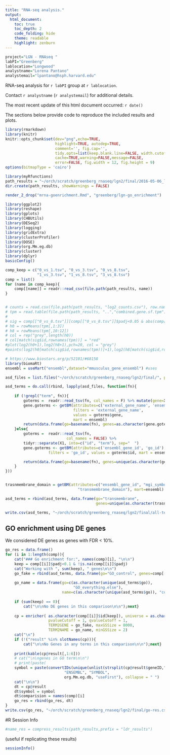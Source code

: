 ```yaml
---
title: "RNA-seq analysis."
output:
  html_document:
    toc: true
    toc_depth: 2
    code_folding: hide
    theme: readable
    highlight: zenburn
---
```


```r
project="LGN - RNAseq "
labPI="Greenberg"
lablocation="Longwood"
analystname="Lorena Pantano"
analystemail="lpantano@hsph.harvard.edu"
```

RNA-seq analysis for `r labPI` group at `r lablocation`.  

Contact `r analystname` (`r analystemail`) for additional details.

The most recent update of this html document occurred: `r date()`

The sections below provide code to reproduce the included results and plots. 


```r
library(rmarkdown)
library(knitr)
knitr::opts_chunk$set(dev="png",echo=TRUE,
                      highlight=TRUE, autodep=TRUE,
                      comment='', fig.cap='',
                      tidy.opts=list(keep.blank.line=FALSE, width.cutoff=200),
                      cache=TRUE,warning=FALSE,message=FALSE,
                      error=FALSE, fig.width = 12, fig.height = 9)
options(bitmapType = 'cairo')
```

```r
library(myRfunctions)
path_results = "~/orch/scratch/greenberg_rnaseq/lgn2/final/2016-05-06_lgn2/files"
dir.create(path_results, showWarnings = FALSE)
```

```r
render_2_drop("mrna-goenrichment.Rmd", "greenberg/lgn-go_enrichment")
```


```r
library(ggplot2)
library(reshape)
library(gplots)
library(CHBUtils)
library(DESeq2)
library(logging)
library(gridExtra)
library(clusterProfiler)
library(DOSE)
library(org.Mm.eg.db)
library(cluster)
library(dplyr)
basicConfig()

comp_keep = c("0_vs_1.tsv", "0_vs_3.tsv", "0_vs_8.tsv", 
              "1_vs_3.tsv", "1_vs_8.tsv", "3_vs_8.tsv")
comp = list()
for (name in comp_keep){
    comp[[name]] = readr::read_csv(file.path(path_results, name))
}


# counts = read.csv(file.path(path_results, "log2_counts.csv"), row.names=1)
# tpm = read.table(file.path(path_results, "..","combined.gene.sf.tpm"), row.names=1, header=T)
# 
# sig = comp[["0_vs_8.tsv"]][comp[["0_vs_8.tsv"]]$padj<0.05 & abs(comp[["0_vs_8.tsv"]]$log2FoldChange)>0.3,"id"]
# h0 = rowMeans(tpm[,1:3])
# h8 = rowMeans(tpm[,10:12])
# col = rep("grey",length(h0))
# col[match(sig$id,rownames(tpm))] = "red"
#plot(log2(h0+1),log2(h8+1),pch=20, col = "grey")
#points(log2(h0[match(sig$id,rownames(tpm))]+1),log2(h8[match(sig$id,rownames(tpm))]+1),pch=20, col = "red")
```


```r
# https://www.biostars.org/p/52101/#68158
library(biomaRt)
ensembl = useMart("ensembl",dataset="mmusculus_gene_ensembl") #uses 

asd_files = list.files("~/orch/scratch/greenberg_rnaseq/lgn2/final/", pattern = "txt", full.names = T)

asd_terms = do.call(rbind, lapply(asd_files, function(fn){
    
    if (!grepl("term", fn)){
        goterms =  readr::read_tsv(fn, col_names = F) %>% mutate(gene=X1)
        gene.goterms <- getBM(attributes=c('external_gene_name', 'ensembl_gene_id'),
                              filters = 'external_gene_name', 
                              values = goterms$gene, 
                              mart = ensembl)
        return(data.frame(go=basename(fn), genes=as.character(gene.goterms$ensembl_gene_id)))
    }else{
        goterms =  readr::read_tsv(fn, 
                           col_names = FALSE) %>%
        tidyr::separate(X1, into=c("id", "term"), sep="  ")    
        gene.goterms <- getBM(attributes=c('ensembl_gene_id', 'go_id'),
                   filters = 'go_id', values = goterms$id, mart = ensembl)

        return(data.frame(go=basename(fn), genes=unique(as.character(gene.goterms$ensembl_gene_id))))
    }
}))


trasnmembrane_domain = getBM(attributes=c("ensembl_gene_id", "mgi_symbol",
                                "transmembrane_domain"), mart=ensembl)

asd_terms = rbind(asd_terms, data.frame(go="transmembrane",
                                        genes=unique(as.character(trasnmembrane_domain$ensembl_gene_id[trasnmembrane_domain$transmembrane_domain!=""]))))

write.csv(asd_terms, "~/orch/scratch/greenberg_rnaseq/lgn2/final/all-terms.csv")
```

## GO enrichment using DE genes

We considered DE genes as genes with FDR < 10%.


```r
go_res = data.frame()
for (i in 1:length(comp)){
    cat("### Go enrichment for:", names(comp)[i], "\n\n")
    keep = comp[[i]]$padj<0.1 & !is.na(comp[[i]]$padj)
    cat("Working with ", sum(keep), " genes\n\n")
    go_fake = rbind(asd_terms, data.frame(go="GO_control", genes=comp[[i]]$id))
    
    go_name = data.frame(go=c(as.character(unique(asd_terms$go)),
                              "GO_everything.else"), 
                         name=c(as.character(unique(asd_terms$go)), "control"))
    
    if (sum(keep) == 0){
        cat("\n\nNo DE genes in this comparison\n\n");next}
    
    cp = enricher( as.character(comp[[i]]$id[keep]), universe = as.character(comp[[i]]$id), 
                   pvalueCutoff = 1, qvalueCutoff = 1, 
                   TERM2GENE = go_fake, maxGSSize = 8000,
                   TERM2NAME = go_name, minGSSize = 2)
    cat("\n")
    if (!("result" %in% slotNames(cp))){
        cat("\n\nNo Genes in any terms in this comparison\n\n");next}
        
    print(kable(cp@result[,1:6]))
    # cat("\n\ngenes in GO term\n\n")
    # print(paste(
    symbol = paste(convertIDs(unique(unlist(strsplit(cp@result$geneID,"/"))),
                          "ENSEMBL", "SYMBOL", 
                          org.Mm.eg.db, "useFirst"), collapse = " ")
    cat("\n\n")
    dt = cp@result
    dt$symbol = symbol
    dt$comparision = names(comp)[i]
    go_res = rbind(go_res, dt)
}
write.csv(go_res, "~/orch/scratch/greenberg_rnaseq/lgn2/final/go-res.csv")
```


#R Session Info

```r
#name_res = compress_results(path_results,prefix = "ldr_results")
```

(useful if replicating these results)

```r
sessionInfo()
```
